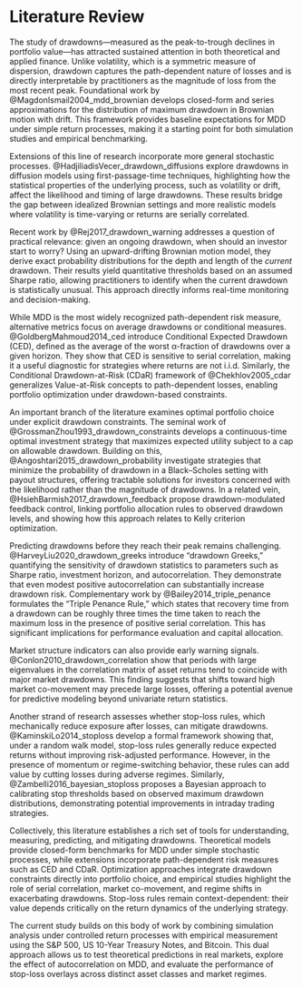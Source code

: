 # Literature Review

The study of drawdowns—measured as the peak-to-trough declines in portfolio value—has attracted sustained attention in both theoretical and applied finance. Unlike volatility, which is a symmetric measure of dispersion, drawdown captures the path-dependent nature of losses and is directly interpretable by practitioners as the magnitude of loss from the most recent peak. Foundational work by @MagdonIsmail2004_mdd_brownian develops closed-form and series approximations for the distribution of maximum drawdown in Brownian motion with drift. This framework provides baseline expectations for MDD under simple return processes, making it a starting point for both simulation studies and empirical benchmarking.

Extensions of this line of research incorporate more general stochastic processes. @HadjiliadisVecer_drawdown_diffusions explore drawdowns in diffusion models using first-passage-time techniques, highlighting how the statistical properties of the underlying process, such as volatility or drift, affect the likelihood and timing of large drawdowns. These results bridge the gap between idealized Brownian settings and more realistic models where volatility is time-varying or returns are serially correlated.

Recent work by @Rej2017_drawdown_warning addresses a question of practical relevance: given an ongoing drawdown, when should an investor start to worry? Using an upward-drifting Brownian motion model, they derive exact probability distributions for the depth and length of the *current* drawdown. Their results yield quantitative thresholds based on an assumed Sharpe ratio, allowing practitioners to identify when the current drawdown is statistically unusual. This approach directly informs real-time monitoring and decision-making.

While MDD is the most widely recognized path-dependent risk measure, alternative metrics focus on average drawdowns or conditional measures. @GoldbergMahmoud2014_ced introduce Conditional Expected Drawdown (CED), defined as the average of the worst α-fraction of drawdowns over a given horizon. They show that CED is sensitive to serial correlation, making it a useful diagnostic for strategies where returns are not i.i.d. Similarly, the Conditional Drawdown-at-Risk (CDaR) framework of @Chekhlov2005_cdar generalizes Value-at-Risk concepts to path-dependent losses, enabling portfolio optimization under drawdown-based constraints.

An important branch of the literature examines optimal portfolio choice under explicit drawdown constraints. The seminal work of @GrossmanZhou1993_drawdown_constraints develops a continuous-time optimal investment strategy that maximizes expected utility subject to a cap on allowable drawdown. Building on this, @Angoshtari2015_drawdown_probability investigate strategies that minimize the probability of drawdown in a Black–Scholes setting with payout structures, offering tractable solutions for investors concerned with the likelihood rather than the magnitude of drawdowns. In a related vein, @HsiehBarmish2017_drawdown_feedback propose drawdown-modulated feedback control, linking portfolio allocation rules to observed drawdown levels, and showing how this approach relates to Kelly criterion optimization.

Predicting drawdowns before they reach their peak remains challenging. @HarveyLiu2020_drawdown_greeks introduce “drawdown Greeks,” quantifying the sensitivity of drawdown statistics to parameters such as Sharpe ratio, investment horizon, and autocorrelation. They demonstrate that even modest positive autocorrelation can substantially increase drawdown risk. Complementary work by @Bailey2014_triple_penance formulates the “Triple Penance Rule,” which states that recovery time from a drawdown can be roughly three times the time taken to reach the maximum loss in the presence of positive serial correlation. This has significant implications for performance evaluation and capital allocation.

Market structure indicators can also provide early warning signals. @Conlon2010_drawdown_correlation show that periods with large eigenvalues in the correlation matrix of asset returns tend to coincide with major market drawdowns. This finding suggests that shifts toward high market co-movement may precede large losses, offering a potential avenue for predictive modeling beyond univariate return statistics.

Another strand of research assesses whether stop-loss rules, which mechanically reduce exposure after losses, can mitigate drawdowns. @KaminskiLo2014_stoploss develop a formal framework showing that, under a random walk model, stop-loss rules generally reduce expected returns without improving risk-adjusted performance. However, in the presence of momentum or regime-switching behavior, these rules can add value by cutting losses during adverse regimes. Similarly, @Zambelli2016_bayesian_stoploss proposes a Bayesian approach to calibrating stop thresholds based on observed maximum drawdown distributions, demonstrating potential improvements in intraday trading strategies.

Collectively, this literature establishes a rich set of tools for understanding, measuring, predicting, and mitigating drawdowns. Theoretical models provide closed-form benchmarks for MDD under simple stochastic processes, while extensions incorporate path-dependent risk measures such as CED and CDaR. Optimization approaches integrate drawdown constraints directly into portfolio choice, and empirical studies highlight the role of serial correlation, market co-movement, and regime shifts in exacerbating drawdowns. Stop-loss rules remain context-dependent: their value depends critically on the return dynamics of the underlying strategy.

The current study builds on this body of work by combining simulation analysis under controlled return processes with empirical measurement using the S&P 500, US 10-Year Treasury Notes, and Bitcoin. This dual approach allows us to test theoretical predictions in real markets, explore the effect of autocorrelation on MDD, and evaluate the performance of stop-loss overlays across distinct asset classes and market regimes.
